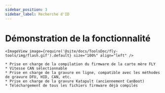 ```yaml
---
sidebar_position: 3
sidebar_label: Recherche d'ID
---
```





# Démonstration de la fonctionnalité

    <ImageView image={require('@site/docs/ToolsDoc/fly-tools/img/flash.gif').default} size="100%" align="left" />

    * Prise en charge de la compilation du firmware de la carte mère FLY
    * Vitesse CAN sélectionnable
    * Prise en charge de la gravure en ligne, compatible avec les méthodes de gravure DFU, HID, CAN, etc.
    * Prise en charge de la gravure Katapult (anciennement CanBoot)
    * Téléchargement de tous les fichiers firmware déjà compilés

